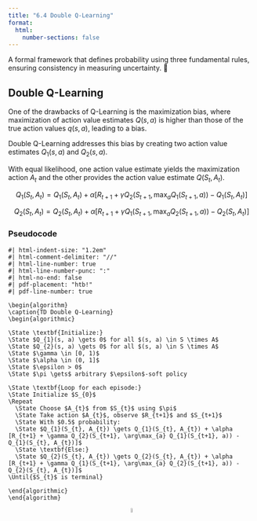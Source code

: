 ```yaml
---
title: "6.4 Double Q-Learning"
format:
  html:
    number-sections: false
---
```


::: {.callout-note appearance="simple" icon=false}
A formal framework that defines probability using three fundamental rules, ensuring consistency in measuring uncertainty. 🎲
:::

## Double Q-Learning

One of the drawbacks of Q-Learning is the maximization bias, where maximization of action value estimates $Q(s,a)$ is higher than those of the true action values $q(s,a)$, leading to a bias.

Double Q-Learning addresses this bias by creating two action value estimates $Q_{1}(s,a)$ and $Q_{2}(s,a)$.

With equal likelihood, one action value estimate yields the maximization action $A_{t}$ and the other provides the action value estimate $Q(S_{t}, A_{t})$.

$$
Q_{1}(S_{t},A_{t}) = Q_{1}(S_{t},A_{t}) + \alpha [R_{t+1} + \gamma Q_{2}(S_{t+1},\max_{a} Q_{1}(S_{t+1},a)) - Q_{1}(S_{t},A_{t})]
$$

$$
Q_{2}(S_{t},A_{t}) = Q_{2}(S_{t},A_{t}) + \alpha [R_{t+1} + \gamma Q_{1}(S_{t+1},\max_{a} Q_{2}(S_{t+1},a)) - Q_{2}(S_{t},A_{t})]
$$

### Pseudocode

```pseudocode
#| html-indent-size: "1.2em"
#| html-comment-delimiter: "//"
#| html-line-number: true
#| html-line-number-punc: ":"
#| html-no-end: false
#| pdf-placement: "htb!"
#| pdf-line-number: true

\begin{algorithm}
\caption{TD Double Q-Learning}
\begin{algorithmic}

\State \textbf{Initialize:}
\State $Q_{1}(s, a) \gets 0$ for all $(s, a) \in S \times A$
\State $Q_{2}(s, a) \gets 0$ for all $(s, a) \in S \times A$
\State $\gamma \in [0, 1)$
\State $\alpha \in (0, 1]$
\State $\epsilon > 0$
\State $\pi \gets$ arbitrary $\epsilon$-soft policy

\State \textbf{Loop for each episode:}
\State Initialize $S_{0}$
\Repeat
  \State Choose $A_{t}$ from $S_{t}$ using $\pi$
  \State Take action $A_{t}$, observe $R_{t+1}$ and $S_{t+1}$
  \State With $0.5$ probability: 
  \State $Q_{1}(S_{t}, A_{t}) \gets Q_{1}(S_{t}, A_{t}) + \alpha [R_{t+1} + \gamma Q_{2}(S_{t+1}, \arg\max_{a} Q_{1}(S_{t+1}, a)) - Q_{1}(S_{t}, A_{t})]$
  \State \textbf{Else:}
  \State $Q_{2}(S_{t}, A_{t}) \gets Q_{2}(S_{t}, A_{t}) + \alpha [R_{t+1} + \gamma Q_{1}(S_{t+1}, \arg\max_{a} Q_{2}(S_{t+1}, a)) - Q_{2}(S_{t}, A_{t})]$
\Until{$S_{t}$ is terminal}

\end{algorithmic}
\end{algorithm}
```

<div style="text-align: center;">
  <a href="https://github.com/">
    <img src="images/github.svg" alt="GitHub" width="5%"/> 
  </a>
</div>
